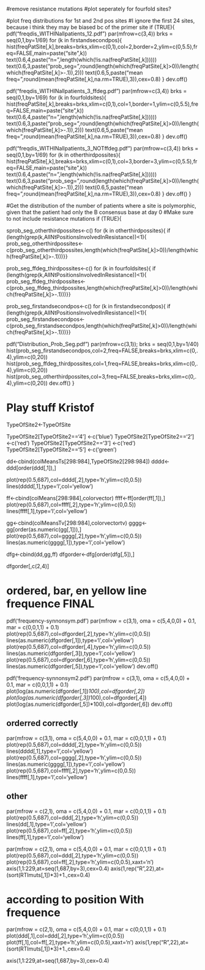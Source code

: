#remove resistance mutations
#plot seperately for fourfold sites?
  

#plot freq distributions for 1st and 2nd pos sites 
#I ignore the first 24 sites, because i think they may be biased bc of the primer site 
if (TRUE){
pdf("freqdis_WITHINallpatients_12.pdf")
par(mfrow=c(3,4))
brks = seq(0,1,by=1/69)
for (k in firstandsecondpos){
	hist(freqPatSite[,k],breaks=brks,xlim=c(0,1),col=2,border=2,ylim=c(0,5.5),freq=FALSE,main=paste("site",k))
	text(0.6,4,paste("n=",length(which(!is.na(freqPatSite[,k])))))
	text(0.6,3,paste("prob_seg=",round(length(which(freqPatSite[,k]>0))/length(which(freqPatSite[,k]>-.1)),2)))
	text(0.6,5,paste("mean freq=",round(mean(freqPatSite[,k],na.rm=TRUE),3)),cex=0.8)
}
dev.off()

pdf("freqdis_WITHINallpatients_3_ffdeg.pdf")
par(mfrow=c(3,4))
brks = seq(0,1,by=1/69)
for (k in fourfoldsites){
	hist(freqPatSite[,k],breaks=brks,xlim=c(0,1),col=1,border=1,ylim=c(0,5.5),freq=FALSE,main=paste("site",k))
	text(0.6,4,paste("n=",length(which(!is.na(freqPatSite[,k])))))
	text(0.6,3,paste("prob_seg=",round(length(which(freqPatSite[,k]>0))/length(which(freqPatSite[,k]>-.1)),2)))
	text(0.6,5,paste("mean freq=",round(mean(freqPatSite[,k],na.rm=TRUE),3)),cex=0.8)
}
dev.off()

pdf("freqdis_WITHINallpatients_3_NOTffdeg.pdf")
par(mfrow=c(3,4))
brks = seq(0,1,by=1/69)
for (k in otherthirdpossites){
	hist(freqPatSite[,k],breaks=brks,xlim=c(0,1),col=3,border=3,ylim=c(0,5.5),freq=FALSE,main=paste("site",k))
	text(0.6,4,paste("n=",length(which(!is.na(freqPatSite[,k])))))
	text(0.6,3,paste("prob_seg=",round(length(which(freqPatSite[,k]>0))/length(which(freqPatSite[,k]>-.1)),2)))
	text(0.6,5,paste("mean freq=",round(mean(freqPatSite[,k],na.rm=TRUE),3)),cex=0.8)
}
dev.off()
}



#Get the distribution of the number of patients where a site is polymorphic, given that the patient had only the B consensus base at day 0
#Make sure to not include resistance mutations
if (TRUE){

sprob_seg_otherthirdpossites<-c()
for (k in otherthirdpossites){
	if (length(grep(k,AllNtPositionsInvolvedInResistance))<1){ 
		prob_seg_otherthirdpossites<-c(prob_seg_otherthirdpossites,length(which(freqPatSite[,k]>0))/length(which(freqPatSite[,k]>-.1)))}}

prob_seg_ffdeg_thirdpossites<-c()
for (k in fourfoldsites){
	if (length(grep(k,AllNtPositionsInvolvedInResistance))<1){ 
		prob_seg_ffdeg_thirdpossites<-c(prob_seg_ffdeg_thirdpossites,length(which(freqPatSite[,k]>0))/length(which(freqPatSite[,k]>-.1)))}}

prob_seg_firstandsecondpos<-c()
for (k in firstandsecondpos){
	if (length(grep(k,AllNtPositionsInvolvedInResistance))<1){ 
		prob_seg_firstandsecondpos<-c(prob_seg_firstandsecondpos,length(which(freqPatSite[,k]>0))/length(which(freqPatSite[,k]>-.1)))}}

pdf("Distribution_Prob_Seg.pdf")
par(mfrow=c(3,1)); brks = seq(0,1,by=1/40)
hist(prob_seg_firstandsecondpos,col=2,freq=FALSE,breaks=brks,xlim=c(0,.4),ylim=c(0,20))
hist(prob_seg_ffdeg_thirdpossites,col=1,freq=FALSE,breaks=brks,xlim=c(0,.4),ylim=c(0,20))
hist(prob_seg_otherthirdpossites,col=3,freq=FALSE,breaks=brks,xlim=c(0,.4),ylim=c(0,20))
dev.off()
}








# Play stuff Kristof 
TypeOfSite2<-TypeOfSite

TypeOfSite2[TypeOfSite2=='4'] <-c('blue')
TypeOfSite2[TypeOfSite2=='2'] <-c('red')
TypeOfSite2[TypeOfSite2=='3'] <-c('red')
TypeOfSite2[TypeOfSite2=='5'] <-c('green')


dd<-cbind(colMeansTs[298:984],TypeOfSite2[298:984])
dddd<-ddd[order(ddd[,1]),]

plot(rep(0.5,687),col=dddd[,2],type='h',ylim=c(0,0.5))
lines(dddd[,1],type='l',col='yellow')



ff<-cbind(colMeans[298:984],colorvector)
ffff<-ff[order(ff[,1]),]
plot(rep(0.5,687),col=ffff[,2],type='h',ylim=c(0,0.5))
lines(ffff[,1],type='l',col='yellow')




gg<-cbind(colMeansTv[298:984],colorvectortv)
gggg<-gg[order(as.numeric(gg[,1])),]
plot(rep(0.5,687),col=gggg[,2],type='h',ylim=c(0,0.5))
lines(as.numeric(gggg[,1]),type='l',col='yellow')




dfg<-cbind(dd,gg,ff)
dfgorder<-dfg[order(dfg[,5]),]

dfgorder[,c(2,4)]



# ordered, bar, en yellow line frequence  FINAL
pdf('frequency-synnonsym.pdf')
par(mfrow = c(3,1),
oma = c(5,4,0,0) + 0.1,
mar = c(0,0,1,1) + 0.1)
plot(rep(0.5,687),col=dfgorder[,2],type='h',ylim=c(0,0.5))
lines(as.numeric(dfgorder[,1]),type='l',col='yellow')
plot(rep(0.5,687),col=dfgorder[,4],type='h',ylim=c(0,0.5))
lines(as.numeric(dfgorder[,3]),type='l',col='yellow')
plot(rep(0.5,687),col=dfgorder[,6],type='h',ylim=c(0,0.5))
lines(as.numeric(dfgorder[,5]),type='l',col='yellow')
dev.off()


pdf('frequency-synnonsym2.pdf')
par(mfrow = c(3,1),
oma = c(5,4,0,0) + 0.1,
mar = c(0,0,1,1) + 0.1)
plot(log(as.numeric(dfgorder[,1])*100),col=dfgorder[,2])
plot(log(as.numeric(dfgorder[,3])*100),col=dfgorder[,4])
plot(log(as.numeric(dfgorder[,5])*100),col=dfgorder[,6])
dev.off()



## orderred correctly
par(mfrow = c(3,1),
oma = c(5,4,0,0) + 0.1,
mar = c(0,0,1,1) + 0.1)
plot(rep(0.5,687),col=dddd[,2],type='h',ylim=c(0,0.5))
lines(dddd[,1],type='l',col='yellow')
plot(rep(0.5,687),col=gggg[,2],type='h',ylim=c(0,0.5))
lines(as.numeric(gggg[,1]),type='l',col='yellow')
plot(rep(0.5,687),col=ffff[,2],type='h',ylim=c(0,0.5))
lines(ffff[,1],type='l',col='yellow')



## other
par(mfrow = c(2,1),
oma = c(5,4,0,0) + 0.1,
mar = c(0,0,1,1) + 0.1)
plot(rep(0.5,687),col=ddd[,2],type='h',ylim=c(0,0.5))
lines(dd[,1],type='l',col='yellow')
plot(rep(0.5,687),col=ff[,2],type='h',ylim=c(0,0.5))
lines(ff[,1],type='l',col='yellow')




par(mfrow = c(2,1),
oma = c(5,4,0,0) + 0.1,
mar = c(0,0,1,1) + 0.1)
plot(rep(0.5,687),col=ddd[,2],type='h',ylim=c(0,0.5))
plot(rep(0.5,687),col=ff[,2],type='h',ylim=c(0,0.5),xaxt='n')
axis(1,1:229,at=seq(1,687,by=3),cex=0.4)
axis(1,rep("R",22),at=(sort(RTImuts[,1])*3)+1.,cex=0.4)





# according to position With frequence
par(mfrow = c(2,1),
oma = c(5,4,0,0) + 0.1,
mar = c(0,0,1,1) + 0.1)
plot(ddd[,1],col=ddd[,2],type='h',ylim=c(0,0.5))
plot(ff[,1],col=ff[,2],type='h',ylim=c(0,0.5),xaxt='n')
axis(1,rep("R",22),at=(sort(RTImuts[,1])*3)+1.,cex=0.4)

axis(1,1:229,at=seq(1,687,by=3),cex=0.4)



